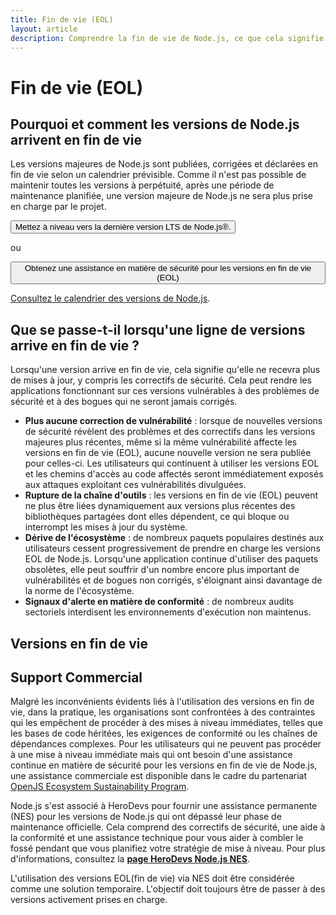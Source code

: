 ```yaml
---
title: Fin de vie (EOL)
layout: article
description: Comprendre la fin de vie de Node.js, ce que cela signifie pour la sécurité, les outils et la conformité, ainsi que les détails de la version EOL et les options d'assistance commerciale.
---
```


# Fin de vie (EOL)

## Pourquoi et comment les versions de Node.js arrivent en fin de vie

Les versions majeures de Node.js sont publiées, corrigées et déclarées en fin de vie selon un calendrier prévisible. Comme il n'est pas possible de maintenir toutes les versions à perpétuité, après une période de maintenance planifiée, une version majeure de Node.js ne sera plus prise en charge par le projet.

<div className="flex flex-col items-start gap-4 xl:flex-row xl:items-center">
  <Button kind="primary" href="/download" className="flex-1">
    <span>Mettez à niveau vers la dernière version LTS de Node.js®.</span>
  </Button>

  <span>ou</span>

  <Button as="a" kind="warning" href="/esp/herodevs" className="flex-1">
    <span>Obtenez une assistance en matière de sécurité pour les versions en fin de vie (EOL)</span>
  </Button>
</div>

[Consultez le calendrier des versions de Node.js](/about/releases/).

## Que se passe-t-il lorsqu'une ligne de versions arrive en fin de vie ?

Lorsqu'une version arrive en fin de vie, cela signifie qu'elle ne recevra plus de mises à jour, y compris les correctifs de sécurité. Cela peut rendre les applications fonctionnant sur ces versions vulnérables à des problèmes de sécurité et à des bogues qui ne seront jamais corrigés.

- **Plus aucune correction de vulnérabilité** : lorsque de nouvelles versions de sécurité révèlent des problèmes et des correctifs dans les versions majeures plus récentes, même si la même vulnérabilité affecte les versions en fin de vie (EOL), aucune nouvelle version ne sera publiée pour celles-ci. Les utilisateurs qui continuent à utiliser les versions EOL et les chemins d'accès au code affectés seront immédiatement exposés aux attaques exploitant ces vulnérabilités divulguées.
- **Rupture de la chaîne d'outils** : les versions en fin de vie (EOL) peuvent ne plus être liées dynamiquement aux versions plus récentes des bibliothèques partagées dont elles dépendent, ce qui bloque ou interrompt les mises à jour du système.
- **Dérive de l'écosystème** : de nombreux paquets populaires destinés aux utilisateurs cessent progressivement de prendre en charge les versions EOL de Node.js. Lorsqu'une application continue d'utiliser des paquets obsolètes, elle peut souffrir d'un nombre encore plus important de vulnérabilités et de bogues non corrigés, s'éloignant ainsi davantage de la norme de l'écosystème.
- **Signaux d'alerte en matière de conformité** : de nombreux audits sectoriels interdisent les environnements d'exécution non maintenus.

## Versions en fin de vie

<EOLReleaseTable />

## Support Commercial

Malgré les inconvénients évidents liés à l'utilisation des versions en fin de vie, dans la pratique, les organisations sont confrontées à des contraintes qui les empêchent de procéder à des mises à niveau immédiates, telles que les bases de code héritées, les exigences de conformité ou les chaînes de dépendances complexes. Pour les utilisateurs qui ne peuvent pas procéder à une mise à niveau immédiate mais qui ont besoin d'une assistance continue en matière de sécurité pour les versions en fin de vie de Node.js, une assistance commerciale est disponible dans le cadre du partenariat [OpenJS Ecosystem Sustainability Program](https://openjsf.org/blog/ecosystem-sustainability-program).

Node.js s'est associé à HeroDevs pour fournir une assistance permanente (NES) pour les versions de Node.js qui ont dépassé leur phase de maintenance officielle. Cela comprend des correctifs de sécurité, une aide à la conformité et une assistance technique pour vous aider à combler le fossé pendant que vous planifiez votre stratégie de mise à niveau. Pour plus d'informations, consultez la [**page HeroDevs Node.js NES**](https://nodejs.org/esp/herodevs).

L'utilisation des versions EOL(fin de vie) via NES doit être considérée comme une solution temporaire. L'objectif doit toujours être de passer à des versions activement prises en charge.
